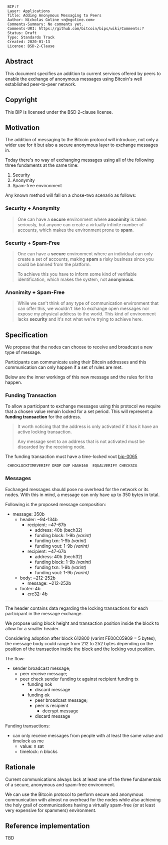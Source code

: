 <pre>
 BIP:?
 Layer: Applications
 Title: Adding Anonymous Messaging to Peers
 Author: Níckolas Goline <n@ngoline.com>
 Comments-Summary: No comments yet.
 Comments-URI: https://github.com/bitcoin/bips/wiki/Comments:?
 Status: Draft
 Type: Standards Track
 Created: 2020-01-13
 License: BSD-2-Clause
</pre>

== Abstract ==

This document specifies an addition to current services offered by peers to enable the exchange of anonymous messages using Bitcoin's well established peer-to-peer network.

== Copyright ==

This BIP is licensed under the BSD 2-clause license.

== Motivation ==

The addition of messaging to the Bitcoin protocol will introduce, not only a wider use for it but also a secure anonymous layer to exchange messages in.

Today there's no way of exchanging messages using all of the following three fundaments at the same time:

# Security
# Anonymity
# Spam-free environment

Any known method will fall on a chose-two scenario as follows:

=== Security + Anonymity ===

<blockquote>One can have a ''' secure ''' environment where ''' anonimity ''' is taken seriously, but anyone can create a virtually infinite number of accounts, which makes the environment prone to ''' spam '''.</blockquote>

=== Security + Spam-Free ===

<blockquote>One can have a ''' secure ''' environment where an individual can only create a set of accounts, making ''' spam ''' a risky business since you could be banned from the platform.

To achieve this you have to inform some kind of verifiable identification, which makes the system, not ''' anonymous '''.</blockquote>

=== Anonimity + Spam-Free ===

<blockquote>While we can't think of any type of communication environment that can offer this, we wouldn't like to exchange open messages nor expose my physical address to the world. This kind of environment lacks ''' security ''' and it's not what we're trying to achieve here.</blockquote>

== Specification ==

We propose that the nodes can choose to receive and broadcast a new type of message.

Participants can communicate using their Bitcoin addresses and this communication can only happen if a set of rules are met.

Below are the inner workings of this new message and the rules for it to happen.

=== Funding Transaction ===

To allow a participant to exchange messages using this protocol we require that a chosen value remain locked for a set period. This will represent a ''' funding transaction ''' for the address.

<blockquote> It worth noticing that the address is only activated if it has it have an active locking transaction.

Any message sent to an address that is not activated must be discarded by the receiving node.</blockquote>

The funding transaction must have a time-locked vout [[bip-0065]]

 <expiry time> CHECKLOCKTIMEVERIFY DROP DUP HASH160 <pubKeyHash> EQUALVERIFY CHECKSIG

=== Messages ===

Exchanged messages should pose no overhead for the network or its nodes. With this in mind, a message can only have up to 350 bytes in total.

Following is the proposed message composition:

* message: 350b
** header: ~94-134b
*** recipient: ~47-67b 
**** address: 40b (bech32)
**** funding block: 1-9b '' (varint) ''
**** funding txn: 1-9b '' (varint) ''
**** funding vout: 1-9b '' (varint) ''
*** recipient: ~47-67b 
**** address: 40b (bech32)
**** funding block: 1-9b '' (varint) ''
**** funding txn: 1-9b '' (varint) ''
**** funding vout: 1-9b '' (varint) ''
** body: ~212-252b
*** message: ~212-252b
** footer: 4b
*** crc32: 4b

----

The header contains data regarding the locking transactions for each participant in the message exchange.

We propose using block height and transaction position inside the block to allow for a smaller header.

Considering adoption after block 612800 (varint FE00C05909 = 5 bytes), the message body could range from 212 to 252 bytes depending on the position of the transaction inside the block and the locking vout position.

The flow:

* sender broadcast message;
** peer receive message;
** peer check sender funding tx against recipient funding tx
*** funding nok
**** discard message
*** funding ok
**** peer broadcast message;
**** peer is recipient
***** decrypt message
**** discard message

Funding transactions:

* can only receive messages from people with at least the same value and timelock as me
** value: n sat
** timelock: n blocks

==Rationale==

Current communications always lack at least one of the three fundamentals of a secure, anonymous and spam-free environment.

We can use the Bitcoin protocol to perform secure and anonymous communication with almost no overhead for the nodes while also achieving the holy grail of communications having a virtually spam-free (or at least very expensive for spammers) environment.

==Reference implementation==

TBD
